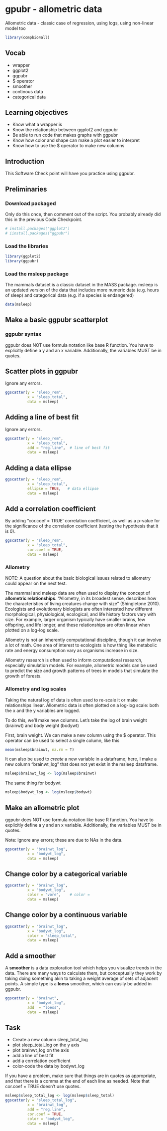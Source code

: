 # gpubr - allometric data


Allometric data - classic case of regression, using logs, using non-linear model too

```r
library(compbio4all)
```




## Vocab

* wrapper
* ggplot2
* ggpubr
* $ operator
* smoother
* continous data
* categorical data

## Learning objectives

* Know what a wrapper is
* Know the relationship between ggplot2 and ggpubr
* Be able to run code that makes graphs with ggpubr
* Know how color and shape can make a plot easier to interpret
* Know how to use the $ operator to make new columns


## Introduction


This Software Check point will have you practice using ggpubr.

## Preliminaries 

### Download packaged 

Only do this once, then comment out of the script.  You probably already did this in the previous Code Checkpoint.

```r
# install.packages("ggplot2")
# iinstall.packages("ggpubr")
```

### Load the libraries

```r
library(ggplot2)
library(ggpubr)
```

### Load the msleep package

The mammals dataset is a classic dataset in the MASS package.  msleep is an updated version of the data that includes more numeric data (e.g. hours of sleep) and categorical data (e.g. if a species is endangered)


```r
data(msleep)
```


## Make a basic ggpubr scatterplot

### ggpubr syntax

ggpubr does NOT use formula notation like base R function.  You have to explicitly define a y and an x variable.  Additionally, the variables MUST be in quotes.


## Scatter plots in ggpubr

Ignore any errors.

```r
ggscatter(y = "sleep_rem",
          x = "sleep_total",
          data = msleep)
```


## Adding a line of best fit

Ignore any errors.

```r
ggscatter(y = "sleep_rem",
          x = "sleep_total",
          add = "reg.line",  # line of best fit
          data = msleep)
```


## Adding a data ellipse 

```r
ggscatter(y = "sleep_rem",
          x = "sleep_total",
          ellipse = TRUE,   # data ellipse
          data = msleep)
```

## Add a correlation coefficient 

By adding "cor.coef = TRUE' correlation coefficient, as well as a p-value for the significance of the correlation coefficient (testing the hypothesis that it is 0).

```r
ggscatter(y = "sleep_rem",
          x = "sleep_total",
          cor.coef = TRUE,
          data = msleep)
```



### Allometry

NOTE: A question about the basic biological issues related to allometry could appear on the next test.

The mammal and msleep data are often used to display the concept of **allometric relationships.**  "Allometry, in its broadest sense, describes how the characteristics of living creatures change with size"  (Shingletone 2010).  Ecologists and evolutionary biologists are often interested how different morphological, physiological, ecological, and life history factors vary with size.  For example, larger organism typically have smaller brains, few offspring, and life longer, and these relationships are often linear when plotted on a log-log scale.

Allometry is not an inherently computational discipline, though it can involve a lot of math.  One area of interest to ecologists is how thing like metabolic rate and energy consumption vary as organisms increase in size.  

Allometry research is often used to inform computational research, especially simulation models.  For example, allometric models can be used to predict the size and growth patterns of trees in models that simulate the growth of forests.

### Allometry and log scales
 
Taking the natural log of data is often used to re-scale it or make relationships linear.  Allometric data is often plotted on a log-log scale: both the x and the y variables are logged.

To do this, we'll make new columns.  Let's take the log of brain weight (brainwt) and body weight (bodywt)

First, brain weight.  We can make a new column using the $ operator.  This operator can be used to select a single column, like this

```r
mean(msleep$brainwt, na.rm = T)
```

It can also be used to *create* a new variable in a dataframe; here, I make a new column "brainwt_log" that does not yet exist in the msleep dataframe.
```r
msleep$brainwt_log <- log(msleep$brainwt)
```

The same thing for bodywt
```r
msleep$bodywt_log <- log(msleep$bodywt)
```


## Make an allometric plot

ggpubr does NOT use formula notation like base R function.  You have to explicitly define a y and an x variable.  Additionally, the variables MUST be in quotes.

Note: Ignore any errors; these are due to NAs in the data.

```r
ggscatter(y = "brainwt_log",
          x = "bodywt_log",
          data = msleep)
```

## Change color by a categorical variable

```r
ggscatter(y = "brainwt_log",
          x = "bodywt_log",
          color = "vore",    # color = 
          data = msleep)
```

## Change color by a continuous variable


```r
ggscatter(y = "brainwt_log",
          x = "bodywt_log",
          color = "sleep_total",
          data = msleep)
```


## Add a smoother

A **smoother** is a data exploration tool which helps you visualize trends in the data.  There are many ways to calculate them, but conceptually they work by taking doing something akin to taking a weight average of sets of adjacent points.  A simple type is a **loess** smoother, which can easily be added in ggpubr.

```r
ggscatter(y = "brainwt",
          x = "bodywt_log",
          add  = "loess",
          data = msleep)
```


## Task

* Create a new column sleep_total_log
* plot sleep_total_log on the y axis
* plot brainwt_log on the axis
* add a line of best fit
* add a correlation coefficient
* color-code the data by bodywt_log

If you have a problem, make sure that things are in quotes as appropriate, and that there is a comma at the end of each line as needed.  Note that    cor.coef = TRUE doesn't use quotes.



```r
msleep$sleep_total_log <- log(msleep$sleep_total)
ggscatter(y = "sleep_total_log",
          x = "brainwt_log",
          add = "reg.line",
          cor.coef = TRUE,
          color = "bodywt_log",
          data = msleep)
```


